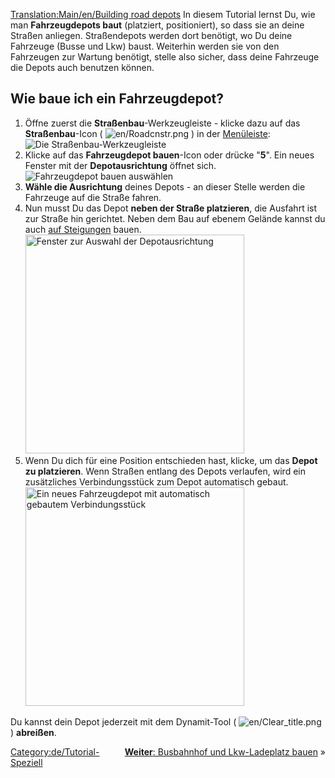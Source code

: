 [[Translation:Main/en/Building road depots]]{{en/-}}{{de/Tutorial}}
In diesem Tutorial lernst Du, wie man '''Fahrzeugdepots baut''' (platziert, positioniert), so dass sie an deine Straßen anliegen. Straßendepots werden dort benötigt, wo Du deine Fahrzeuge (Busse und Lkw) baust. Weiterhin werden sie von den Fahrzeugen zur Wartung benötigt, stelle also sicher, dass deine Fahrzeuge die Depots auch benutzen können.

== Wie baue ich ein Fahrzeugdepot? ==
# Öffne zuerst die '''Straßenbau'''-Werkzeugleiste - klicke dazu auf das '''Straßenbau'''-Icon ( [[File:en/Roadcnstr.png]] ) in der [[Main/de/Spieloberfläche|Menüleiste]]:<br/>[[File:de/Road construction.png|none|frame|Die Straßenbau-Werkzeugleiste]]
# Klicke auf das '''Fahrzeugdepot bauen'''-Icon oder drücke "'''5'''". Ein neues Fenster mit der '''Depotausrichtung''' öffnet sich.<br/>[[File:en/New road depot.png|none|frame|Fahrzeugdepot bauen auswählen]]
# '''Wähle die Ausrichtung''' deines Depots - an dieser Stelle werden die Fahrzeuge auf die Straße fahren.
# Nun musst Du das Depot '''neben der Straße platzieren''', die Ausfahrt ist zur Straße hin gerichtet. Neben dem Bau auf ebenem Gelände kannst du auch [[Main/de/Bau an Steigungen|auf Steigungen]] bauen.<br/>[[File:en/Road depot direction.png|none|thumb|350px|Fenster zur Auswahl der Depotausrichtung]]
# Wenn Du dich für eine Position entschieden hast, klicke, um das '''Depot zu platzieren'''. Wenn Straßen entlang des Depots verlaufen, wird ein zusätzliches Verbindungsstück zum Depot automatisch gebaut.<br/>[[File:en/Tutorial bus 4.png|none|thumb|350px|Ein neues Fahrzeugdepot mit automatisch gebautem Verbindungsstück]]

Du kannst dein Depot jederzeit mit dem Dynamit-Tool ( [[File:en/Clear title.png]] ) '''abreißen'''.

<span style="float: right">[[Main/de/Busbahnhof und Lkw-Ladeplatz bauen|'''Weiter''': Busbahnhof und Lkw-Ladeplatz bauen]] &raquo;</span>

[[Category:de/Tutorial-Speziell]]